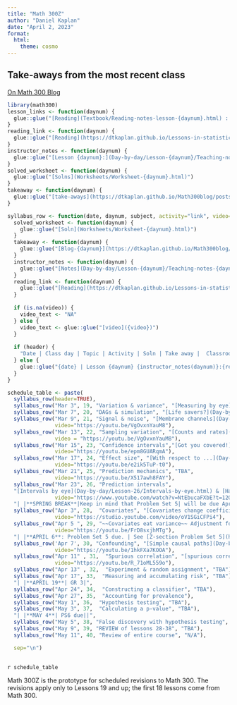 ```yaml
---
title: "Math 300Z"
author: "Daniel Kaplan"
date: "April 2, 2023"
format:
  html:
    theme: cosmo
---
```


::: {.callout-note}
## Take-aways from the most recent class

[On Math 300 Blog](https://dtkaplan.github.io/Math300blog)

:::

```r
library(math300)
lesson_links <- function(daynum) {
  glue::glue("[Reading](Textbook/Reading-notes-lesson-{daynum}.html) :  [Student notes](Student-notes/Student-notes-lesson-{daynum}.html)")
}
reading_link <- function(daynum) {
  glue::glue("[Reading](https://dtkaplan.github.io/Lessons-in-statistical-thinking/Lesson-{daynum}.html)")
}
instructor_notes <- function(daynum) {
  glue::glue("[Lesson {daynum}:](Day-by-day/Lesson-{daynum}/Teaching-notes-{daynum}.html)")
}
solved_worksheet <- function(daynum) {
  glue::glue("[Solns](Worksheets/Worksheet-{daynum}.html)")
}
takeaway <- function(daynum) {
  glue::glue("[take-aways](https://dtkaplan.github.io/Math300blog/posts/Takeaways-{daynum}/)")
}

syllabus_row <- function(date, daynum, subject, activity="link", video="NA", header=FALSE) {
  solved_worksheet <- function(daynum) {
    glue::glue("[Soln](Worksheets/Worksheet-{daynum}.html)")
  }
  takeaway <- function(daynum) {
    glue::glue("[Blog-{daynum}](https://dtkaplan.github.io/Math300blog/posts/Takeaways-{daynum}/)")
  }
  instructor_notes <- function(daynum) {
    glue::glue("[Notes](Day-by-day/Lesson-{daynum}/Teaching-notes-{daynum}.html)")
  }
  reading_link <- function(daynum) {
    glue::glue("[Reading](https://dtkaplan.github.io/Lessons-in-statistical-thinking/Lesson-{daynum}.html)")
  }
  
  if (is.na(video)) {
    video_text <- "NA"
  } else {
    video_text <- glue::glue("[video]({video})")
  }
  
  if (header) {
    "Date | Class day | Topic | Activity | Soln | Take away |  Classroom video\n:------|:---------|----|----|----|--------|---"
  } else {
    glue::glue("{date} | Lesson {daynum} {instructor_notes(daynum)}:{reading_link(daynum)} | {subject} | {activity} | {solved_worksheet(daynum)} | {takeaway(daynum)} | {video_text}")
  }
}
```

```r
schedule_table <- paste(
  syllabus_row(header=TRUE),
  syllabus_row("Mar 3", 19, "Variation & variance", "[Measuring by eye](Day-by-day/Lesson-19/Ruler-activity-handout.html)"),
  syllabus_row("Mar 7", 20, "DAGs & simulation", "[Life savers?](Day-by-day/Lesson-20/Life-savers.html)"),
  syllabus_row("Mar 9", 21, "Signal & noise", "[Membrane channels](Day-by-day/Lesson-21/Patch-clamping.Rmd) [Handout](Day-by-day/Lesson-21/clamp-recording.pdf)",
               video="https://youtu.be/VgOvxnYauM8"),
  syllabus_row("Mar 13", 22, "Sampling variation", "[Counts and rates](Day-by-day/Lesson-22/counts-and-waiting-times.html)", 
               video = "https://youtu.be/VgOvxnYauM8"),
  syllabus_row("Mar 15", 23, "Confidence intervals","[Got you covered!](Day-by-day/Lesson-23/got-you-covered.html)", 
               video="https://youtu.be/epm8GUARqmA"),
  syllabus_row("Mar 17", 24, "Effect size", "[With respect to ...](Day-by-day/Lesson-24/with-respect-to.html)",
               video="https://youtu.be/e2ik5TuP-t0"),
  syllabus_row("Mar 21", 25, "Prediction mechanics", "TBA",
               video="https://youtu.be/X517awh8FAY"), 
  syllabus_row("Mar 23", 26, "Prediction intervals", 
  "[Intervals by eye](Day-by-day/Lesson-26/Intervals-by-eye.html) & [Handout](Day-by-day/Lesson-26/Intervals-by-eye.pdf)",
               video="https://www.youtube.com/watch?v=NtEbucaFXbE?t=120"),
  "| |**SPRING BREAK**|Keep in mind that Problem Set 5| will be due April 6.||",
  syllabus_row("Apr 3", 28,  "Covariates", "[Covariates change coefficients](Day-by-day/Lesson-28/covariate-confusion.html)",
               video="https://studio.youtube.com/video/oV1SGiCFPi4"),
  syllabus_row("Apr 5 ", 29, "~~Covariates eat variance~~ Adjustment for covariates", "[Adjusting activity](Day-by-day/Lesson-29/adjusting-activity.html)",
               video="https://youtu.be/FrD8sxjhMTg"),
  "| |**APRIL 6**: Problem Set 5 due. | See [Z-section Problem Set 5](https://posit.cloud/spaces/317105/content/5590271) on posit.com|",
  syllabus_row('Apr 7', 30, "Confounding", "[Simple causal paths](Day-by-day/Lesson-30/simple-paths.html)",
               video="https://youtu.be/1hkFXa7KOOA"),
  syllabus_row("Apr 11" , 31,  "Spurious correlation", "[spurious correlations](Day-by-day/Lesson-31/spurious-correlations.html)",
               video="https://youtu.be/R_71oML559o"), 
  syllabus_row("Apr 13" , 32,  "Experiment & random assignment", "TBA"),
  syllabus_row("Apr 17", 33,  "Measuring and accumulating risk", "TBA"),
  "| |**APRIL 19**| GR 3|",
  syllabus_row("Apr 24", 34,  "Constructing a classifier", "TBA"),
  syllabus_row("Apr 27", 35,  "Accounting for prevalence"),
  syllabus_row("May 1", 36,  "Hypothesis testing", "TBA"),
  syllabus_row("May 3", 37,  "Calculating a p-value", "TBA"),
  "| |**MAY 4**| PS6 due||",
  syllabus_row("May 5", 38, "False discovery with hypothesis testing", "TBA"),
  syllabus_row("May 9", 39, "REVIEW of lessons 28-38", "TBA"),
  syllabus_row("May 11", 40, "Review of entire course", "N/A"),

  sep="\n")
  
```

::: {.column-page-right}
`r schedule_table`
::: 



Math 300Z is the prototype for scheduled revisions to Math 300. The revisions apply only to Lessons 19 and up; the first 18 lessons come from Math 300.




